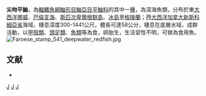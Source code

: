 {{Speciesbox
| taxon = Sebastes mentella
| image = Sebastes mentella.jpg
| status = LC
| status_system = IUCN3.1
| binomial_authority =  [[Travin|Travin]], 1951
| synonyms = *''Sebastichthys mentella, Travin, 1951''
}}

'''尖吻平鮋'''，為[[輻鰭魚綱|輻鰭魚綱]][[鮋形目|鮋形目]][[鮋亞目|鮋亞目]][[平鮋科|平鮋科]]的其中一[[種|種]]，為深海魚類，分布於東[[大西洋|大西洋]][[挪威|挪威]]、[[巴倫支海|巴倫支海]]、[[斯匹次卑爾根群島|斯匹次卑爾根群島]]、[[冰島|冰島]]至[[格陵蘭|格陵蘭]]；西[[大西洋|大西洋]][[加拿大|加拿大]][[新斯科細亞省|新斯科細亞省]]海域，棲息深度300-1441公尺，體長可達58公分，棲息在底層水域，成群活動，以[[甲殼類|甲殼類]]、[[頭足類|頭足類]]、[[魚類|魚類]]等為食，卵胎生，生活習性不明，可做為食用魚。
[[File:Faroese_stamp_541_deepwater_redfish.jpg|thumb]]

==文献==
*{{FishBase_species|genus=Sebastes|species=mentella|year=2014|month=6}}

{{taxonbar}}

[[Category:食用魚|J]]
[[Category:平鮋屬|J]]
[[Category:1951年描述的鱼类|J]]